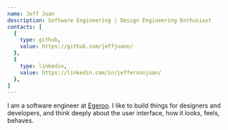 ```yaml
---
name: Jeff Juan
description: Software Engineering | Design Engineering Enthusiast
contacts: [
  {
    type: github,
    value: https://github.com/jeffjuann/
  },
  {
    type: linkedin,
    value: https://linkedin.com/in/jeffersonjuan/
  },
]
---
```


I am a software engineer at <a href="https://egeroo.ai" class="italic underline">Egeroo</a>. I like to build things for designers and developers, and think deeply about the user interface, how it looks, feels, behaves.
